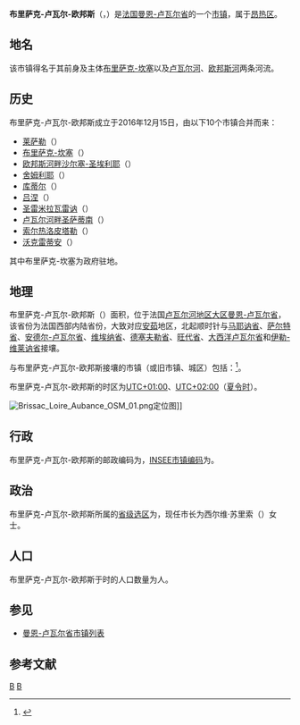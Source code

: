 {{noteTA|G1=法国地名}}
{{Infobox French commune
| name                  = 布里萨克-卢瓦尔-欧邦斯
| native name           = Brissac Loire Aubance
| arrondissement        = [[昂热区|昂热区]]
}}
'''布里萨克-卢瓦尔-欧邦斯'''（{{lang-fr|Brissac Loire Aubance}}，{{IPA-fr|bʁisak lwaʁ obɑ̃s|-|LL-Q150 (fra)-Hélène (Hsarrazin)-Brissac Loire Aubance.wav}}）是[[法国|法国]][[曼恩-卢瓦尔省|曼恩-卢瓦尔省]]的一个[[市镇_(法国)|市镇]]，属于[[昂热区|昂热区]]。

== 地名 ==
该市镇得名于其前身及主体[[布里萨克-坎塞|布里萨克-坎塞]]以及[[卢瓦尔河|卢瓦尔河]]、[[欧邦斯河|欧邦斯河]]两条河流。

==历史==
布里萨克-卢瓦尔-欧邦斯成立于2016年12月15日，由以下10个市镇合并而来：

*[[莱萨勒_(曼恩-卢瓦尔省)|莱萨勒]]（{{lang|fr|Les Alleuds}}）
*[[布里萨克-坎塞|布里萨克-坎塞]]（{{lang|fr|Brissac-Quincé}}）
*[[欧邦斯河畔沙尔塞-圣埃利耶|欧邦斯河畔沙尔塞-圣埃利耶]]（{{lang|fr|Charcé-Saint-Ellier-sur-Aubance}}）
*[[舍姆利耶|舍姆利耶]]（{{lang|fr|Chemellier}}）
*[[库蒂尔_(曼恩-卢瓦尔省)|库蒂尔]]（{{lang|fr|Coutures}}）
*[[吕涅_(曼恩-卢瓦尔省)|吕涅]]（{{lang|fr|Luigné}}）
*[[圣雷米拉瓦雷讷|圣雷米拉瓦雷讷]]（{{lang|fr|Saint-Rémy-la-Varenne}}）
*[[卢瓦尔河畔圣萨蒂南|卢瓦尔河畔圣萨蒂南]]（{{lang|fr|Saint-Saturnin-sur-Loire}}）
*[[索尔热洛皮塔勒|索尔热洛皮塔勒]]（{{lang|fr|Saulgé-l'Hôpital}}）
*[[沃克雷蒂安|沃克雷蒂安]]（{{lang|fr|Vauchrétien}}）

其中布里萨克-坎塞为政府驻地。

== 地理 ==
布里萨克-卢瓦尔-欧邦斯（{{wikidata|property|linked|P625}}）面积{{wikidata|properties|P2046}}，位于法国[[卢瓦尔河地区大区|卢瓦尔河地区大区]][[曼恩-卢瓦尔省|曼恩-卢瓦尔省]]，该省份为法国西部内陆省份，大致对应[[安茹|安茹]]地区，北起顺时针与[[马耶讷省|马耶讷省]]、[[萨尔特省|萨尔特省]]、[[安德尔-卢瓦尔省|安德尔-卢瓦尔省]]、[[维埃纳省|维埃纳省]]、[[德塞夫勒省|德塞夫勒省]]、[[旺代省|旺代省]]、[[大西洋卢瓦尔省|大西洋卢瓦尔省]]和[[伊勒-维莱讷省|伊勒-维莱讷省]]接壤。

与布里萨克-卢瓦尔-欧邦斯接壤的市镇（或旧市镇、城区）包括：{{Wikidata|properties|linked|P47}}<ref name="geo">{{Cite web|url=https://www.geoportail.gouv.fr/carte|title=Carte|accessdate=2020-03-22|author=Géoportail|language=fr|publisher=Géoportail|archive-date=2017-01-29|archive-url=https://web.archive.org/web/20170129154129/https://www.geoportail.gouv.fr/carte/|dead-url=no}}</ref>。

布里萨克-卢瓦尔-欧邦斯的时区为[[UTC+01:00|UTC+01:00]]、[[UTC+02:00|UTC+02:00]]（[[夏时制|夏令时]]）。

[[File:Brissac_Loire_Aubance_OSM_01.png|thumb]]定位图]]{{Clear|left}}
== 行政 ==
布里萨克-卢瓦尔-欧邦斯的邮政编码为{{wikidata|properties|P281}}，[[法国国家统计与经济研究所|INSEE市镇编码]]为{{wikidata|properties|P374}}。

== 政治 ==
布里萨克-卢瓦尔-欧邦斯所属的[[縣_(法國)|省级选区]]为{{WikidataLink|{{wikidata|properties|raw|best||P7938}}}}，现任市长为西尔维·苏里索（{{lang|fr|Sylvie Sourisseau}}）女士。

== 人口 ==
布里萨克-卢瓦尔-欧邦斯于{{wikidata|qualifier|P1082|P585}}时的人口数量为{{wikidata|property|raw|P1082}}人。

== 参见 ==
* [[曼恩-卢瓦尔省市镇列表|曼恩-卢瓦尔省市镇列表]]

== 参考文献 ==
{{reflist}}

{{曼恩-羅亞爾省市鎮}}
[[Category:曼恩-卢瓦尔省市镇|B]]
[[Category:2016年成立的法国市镇|B]]